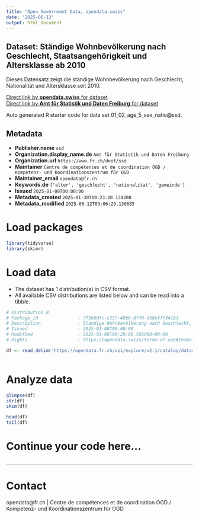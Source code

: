 ```yaml
---
title: "Open Government Data, opendata.swiss"
date: "2025-06-13"
output: html_document
---
```


## Dataset: Ständige Wohnbevölkerung nach Geschlecht, Staatsangehörigkeit und Altersklasse ab 2010

Dieses Datensatz zeigt die ständige Wohnbevölkerung nach Geschlecht, Nationalität und Altersklasse seit 2010.

[Direct link by **opendata.swiss** for dataset](https://opendata.swiss/de/dataset/standige-wohnbevolkerung-nach-geschlecht-staatsangehorigkeit-und-altersklasse-ab-2010)<br>
[Direct link by **Amt für Statistik und Daten Freiburg** for dataset](https://opendata.fr.ch/explore/dataset/01_02_age_5_sex_natio/)

Auto generated R starter code for data set 01_02_age_5_sex_natio@ssd.

## Metadata

- **Publisher.name** `ssd`
- **Organization.display_name.de** `Amt für Statistik und Daten Freiburg`
- **Organization.url** `https://www.fr.ch/deef/ssd`
- **Maintainer** `Centre de compétences et de coordination OGD / Kompetenz- und Koordinationszentrum für OGD`
- **Maintainer_email** `opendata@fr.ch`
- **Keywords.de** `['alter', 'geschlecht', 'nationalitat', 'gemeinde']`
- **Issued** `2025-01-08T00:00:00`
- **Metadata_created** `2025-01-30T19:23:20.134208`
- **Metadata_modified** `2025-06-12T03:06:29.130685`


# Load packages

```r

library(tidyverse)
library(skimr)

```

# Load data

-   The dataset has 1 distribution(s) in CSV format.
-   All available CSV distributions are listed below and can be read into a tibble.

```r

# Distribution 0
# Package_id               : 7f5b0dfc-c257-48bb-8ff0-938efff34163
# Description              : Ständige Wohnbevölkerung nach Geschlecht, Staatsangehörigkeit und Altersklasse ab 2010 (csv)
# Issued                   : 2025-01-08T00:00:00
# Modified                 : 2025-01-08T09:29:09.566000+00:00
# Rights                   : https://opendata.swiss/terms-of-use#terms_by

df <- read_delim('https://opendata.fr.ch/api/explore/v2.1/catalog/datasets/01_02_age_5_sex_natio/exports/csv?use_labels=true')



```

# Analyze data

```r

glimpse(df)
str(df)
skim(df)

head(df)
tail(df)

```

# Continue your code here...

```r

```

------------------------------------------------------------------------

# Contact

opendata@fr.ch | Centre de compétences et de coordination OGD / Kompetenz- und Koordinationszentrum für OGD
